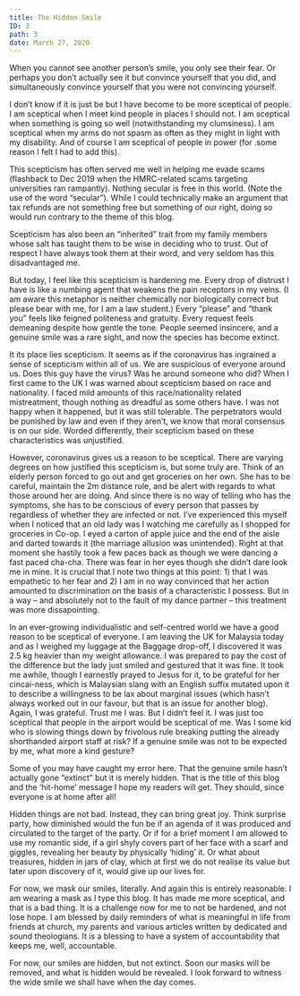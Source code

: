 ---
title: The Hidden Smile
ID: 3
path: 3
date: March 27, 2020
---

When you cannot see another person’s smile, you only see their fear. Or perhaps you don’t actually see it but convince yourself that you did, and simultaneously convince yourself that you were not convincing yourself.

I don’t know if it is just be but I have become to be more sceptical of people. I am sceptical when I meet kind people in places I should not. I am sceptical when something is going so well (notwithstanding my clumsiness). I am sceptical when my arms do not spasm as often as they might in light with my disability. And of course I am sceptical of people in power (for .some reason I felt I had to add this).

This scepticism has often served me well in helping me evade scams (flashback to Dec 2019 when the HMRC-related scams targeting universities ran rampantly). Nothing secular is free in this world. (Note the use of the word “secular”). While I could technically make an argument that tax refunds are not something free but something of our right, doing so would run contrary to the theme of this blog.

Scepticism has also been an “inherited” trait from my family members whose salt has taught them to be wise in deciding who to trust. Out of respect I have always took them at their word, and very seldom has this disadvantaged me.

But today, I feel like this scepticism is hardening me. Every drop of distrust I have is like a numbing agent that weakens the pain receptors in my veins. (I am aware this metaphor is neither chemically nor biologically correct but please bear with me, for I am a law student.) Every “please” and “thank you” feels like feigned politeness and gratuity. Every request feels demeaning despite how gentle the tone. People seemed insincere, and a genuine smile was a rare sight, and now the species has become extinct.

It its place lies scepticism. It seems as if the coronavirus has ingrained a sense of scepticism within all of us. We are suspicious of everyone around us. Does this guy have the virus? Was he around someone who did? When I first came to the UK I was warned about scepticism based on race and nationality. I faced mild amounts of this race/nationality related mistreatment, though nothing as dreadful as some others have. I was not happy when it happened, but it was still tolerable. The perpetrators would be punished by law and even if they aren’t, we know that moral consensus is on our side. Worded differently, their scepticism based on these characteristics was unjustified.

However, coronavirus gives us a reason to be sceptical. There are varying degrees on how justified this scepticism is, but some truly are. Think of an elderly person forced to go out and get groceries on her own. She has to be careful, maintain the 2m distance rule, and be alert with regards to what those around her are doing. And since there is no way of telling who has the symptoms, she has to be conscious of every person that passes by regardless of whether they are infected or not. I’ve experienced this myself when I noticed that an old lady was I watching me carefully as I shopped for groceries in Co-op. I eyed a carton of apple juice and the end of the aisle and darted towards it (the marriage allusion was unintended). Right at that moment she hastily took a few paces back as though we were dancing a fast paced cha-cha. There was fear in her eyes though she didn’t dare look me in mine. It is crucial that I note two things at this point: 1) that I was empathetic to her fear and 2) I am in no way convinced that her action amounted to discrimination on the basis of a characteristic I possess. But in a way – and absolutely not to the fault of my dance partner – this treatment was more dissapointing.

In an ever-growing individualistic and self-centred world we have a good reason to be sceptical of everyone. I am leaving the UK for Malaysia today and as I weighed my luggage at the Baggage drop-off, I discovered it was 2.5 kg heavier than my weight allowance. I was prepared to pay the cost of the difference but the lady just smiled and gestured that it was fine. It took me awhile, though I earnestly prayed to Jesus for it, to be grateful for her cincai-ness, which is Malaysian slang with an English suffix mutated upon it to describe a willingness to be lax about marginal issues (which hasn’t always worked out in our favour, but that is an issue for another blog). Again, I was grateful. Trust me I was. But I didn’t feel it. I was just too sceptical that people in the airport would be sceptical of me. Was I some kid who is slowing things down by frivolous rule breaking putting the already shorthanded airport staff at risk? If a genuine smile was not to be expected by me, what more a kind gesture?

Some of you may have caught my error here. That the genuine smile hasn’t actually gone “extinct” but it is merely hidden. That is the title of this blog and the ‘hit-home’ message I hope my readers will get. They should, since everyone is at home after all!

Hidden things are not bad. Instead, they can bring great joy. Think surprise party, how diminished would the fun be if an agenda of it was produced and circulated to the target of the party. Or if for a brief moment I am allowed to use my romantic side, if a girl shyly covers part of her face with a scarf and giggles, revealing her beauty by physically ‘hiding’ it. Or what about treasures, hidden in jars of clay, which at first we do not realise its value but later upon discovery of it, would give up our lives for.

For now, we mask our smiles, literally. And again this is entirely reasonable. I am wearing a mask as I type this blog. It has made me more sceptical, and that is a bad thing. It is a challenge now for me to not be hardened, and not lose hope. I am blessed by daily reminders of what is meaningful in life from friends at church, my parents and various articles written by dedicated and sound theologians. It is a blessing to have a system of accountability that keeps me, well, accountable.

For now, our smiles are hidden, but not extinct. Soon our masks will be removed, and what is hidden would be revealed. I look forward to witness the wide smile we shall have when the day comes.
